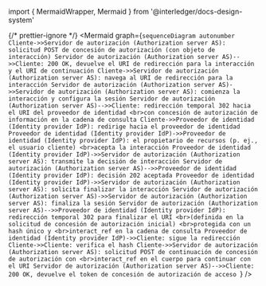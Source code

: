 ﻿import { MermaidWrapper, Mermaid } from '@interledger/docs-design-system'

<MermaidWrapper diagramName="interactive-grant">

{/* prettier-ignore */}
<Mermaid
  graph={`sequenceDiagram autonumber
    Cliente->>Servidor de autorización (Authorization server AS): solicitud POST de concesión de autorización (con objeto de interacción)
    Servidor de autorización (Authorization server AS)-->>Cliente: 200 OK, devuelve el URI de redirección para la interacción y el URI de continuación
    Cliente->>Servidor de autorización (Authorization server AS): navega al URI de redirección para la interacción
    Servidor de autorización (Authorization server AS)->>Servidor de autorización (Authorization server AS): comienza la interacción y configura la sesión
    Servidor de autorización (Authorization server AS)-->>Cliente: redirección temporal 302 hacia el URI del proveedor de identidad <br>con concesión de autorización de información en la cadena de consulta
    Cliente->>Proveedor de identidad (Identity provider IdP): redirige hacia el proveedor de identidad
    Proveedor de identidad (Identity provider IdP)->>Proveedor de identidad (Identity provider IdP): el propietario de recursos (p. ej., el usuario cliente) <br>acepta la interacción
    Proveedor de identidad (Identity provider IdP)->>Servidor de autorización (Authorization server AS): transmite la decisión de interacción
    Servidor de autorización (Authorization server AS)-->>Proveedor de identidad (Identity provider IdP): decisión 202 aceptada
    Proveedor de identidad (Identity provider IdP)->>Servidor de autorización (Authorization server AS): solicita finalizar la interacción
    Servidor de autorización (Authorization server AS)->>Servidor de autorización (Authorization server AS): finaliza la sesión
    Servidor de autorización (Authorization server AS)-->>Proveedor de identidad (Identity provider IdP): redirección temporal 302 para finalizar el URI <br>(definida en la solicitud de concesión de autorización inicial) <br>protegida con un hash único y <br>interact_ref en la cadena de consulta
    Proveedor de identidad (Identity provider IdP)->>Cliente: sigue la redirección
    Cliente->>Cliente: verifica el hash
    Cliente->>Servidor de autorización (Authorization server AS): solicitud POST de continuación de concesión de autorización con <br>interact_ref en el cuerpo para continuar con el URI
    Servidor de autorización (Authorization server AS)-->>Cliente: 200 OK, devuelve el token de concesión de autorización de acceso
`}
/>

</MermaidWrapper>
